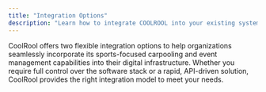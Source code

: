 ```yaml
---
title: "Integration Options"
description: "Learn how to integrate COOLROOL into your existing systems or build a custom solution."
---
```


CoolRool offers two flexible integration options to help organizations seamlessly incorporate its sports-focused carpooling and event management capabilities into their digital infrastructure. Whether you require full control over the software stack or a rapid, API-driven solution, CoolRool provides the right integration model to meet your needs.

<CardList cols={2}>
<Card 
  title="Source Code"
  icon="code"
  iconType="regular"
  iconSize="32px"
  link="/guides/integration-options/source-code-integration"
/>
<Card 
  title="API"
  icon="gear"
  iconType="regular"
  iconSize="32px"
  link="/guides/integration-options/api-integration"
/>
</CardList>